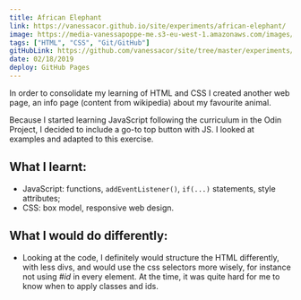 ```yaml
---
title: African Elephant
link: https://vanessacor.github.io/site/experiments/african-elephant/
image: https://media-vanessapoppe-me.s3-eu-west-1.amazonaws.com/images/screenshots/african-elephant.png
tags: ["HTML", "CSS", "Git/GitHub"]
gitHubLink: https://github.com/vanessacor/site/tree/master/experiments/african-elephant
date: 02/18/2019
deploy: GitHub Pages
---
```


In order to consolidate my learning of HTML and CSS I created another web page, an info page (content from wikipedia) about my favourite animal.

Because I started learning JavaScript following the curriculum in the Odin Project, I decided to include a go-to top button with JS. I looked at examples and adapted to this exercise.

## What I learnt:

- JavaScript: functions, `addEventListener()`, `if(...)` statements, style attributes;
- CSS: box model, responsive web design.

## What I would do differently:

- Looking at the code, I definitely would structure the HTML differently, with less divs, and would use the css selectors more wisely, for instance not using _#id_ in every element. At the time, it was quite hard for me to know when to apply classes and ids.
